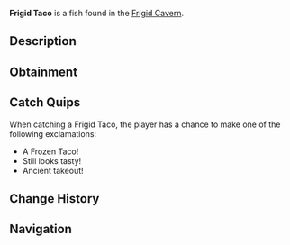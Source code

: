 {{FishInfobox
|image          = Frigid Taco.png
|rarity         = Rare
|sea            = First Sea
|location       = [[Frigid Cavern]]
|sublocation    = 
|sources        = Fishing Rod
|radar_location = 
|xp             = 250
|weather        = 
|time           = 
|season         = Winter
|bait           = 
|base_weight    = 25
|base_value     = 600
|weight_range   = 15
|base_chance    = 25
|base_resil     = 45
}}
'''Frigid Taco''' is a {{Rarity|Rare}} fish found in the [[Frigid Cavern]].

== Description ==
{{Description|A perfectly preserved taco frozen in magical ice, somehow maintaining its original form.|Bestiary Entry}}

== Obtainment ==
{{Description|Lost in the depths of the cavern ages ago.|Bestiary Hint}}
{{Fish Availability|
Frigid Cavern
|top_rods      = 
Krampus's Rod\213392.75\206997.33;
Leviathan's Fang Rod\204379.88\141442.6;
Magma Rod\202516.69\196447.23;
Trident Rod\194292.58\138642.1;
Plastic Rod\186611.87\180993.36;
Flimsy Rod\126816.08\214148.52;
Fast Rod\139163.91\209234.55;
Fischer's Rod\128643.29\193416.67;
Buddy Bond Rod\138564.05\183301.98;
Free Spirit Rod\181882.81\129786.81;
No-Life Rod\158923.16\108284.74;
Seraphic Rod\153644.01\101184.42;
Ethereal Prism Rod\152416.65\100769.55;
Rod Of The Forgotten Fang\146140.52\98978.33;
Challenger's Rod\144112.38\99218.05;
Rod Of The Exalted One\143552.49\97881.17;
Rod Of The Depths\139398.83\96999.52;
Blazebringer Rod\135667.99\96809.13;
Zeus Rod\134769.7\96168.13;
Depthseeker Rod\134048.01\97126.87;
Verdant Shear Rod\132733.66\95786.92;
Avalanche Rod\125877.68\91358.49;
Volcanic Rod\121503.63\86701.81;
Steady Rod\56253.66\36135.59
|recommended   = Trident Rod
}}

== Catch Quips ==
When catching a Frigid Taco, the player has a chance to make one of the following exclamations:
* A Frozen Taco!
* Still looks tasty!
* Ancient takeout!

== Change History ==
{{Change History|{{subst:Current Version}}}}

== Navigation ==
{{Fish Navbox|Frigid Cavern}}